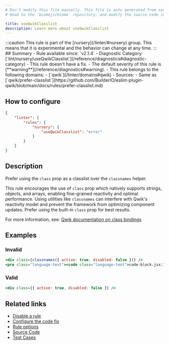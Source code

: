 ```yaml
---
# Don't modify this file manually. This file is auto generated from source, and you will lose your changes next time the website is built.
# Head to the `biomejs/biome` repository, and modify the source code in there.

title: useQwikClasslist
description: Learn more about useQwikClasslist
---
```


<Tabs>
<TabItem label="JSX and TSX" icon="seti:javascript">
:::caution
This rule is part of the [nursery](/linter/#nursery) group. This means that it is experimental and the behavior can change at any time.
:::
## Summary
- Rule available since: `v2.1.4`
- Diagnostic Category: [`lint/nursery/useQwikClasslist`](/reference/diagnostics#diagnostic-category)
- This rule doesn't have a fix.
- The default severity of this rule is [**warning**](/reference/diagnostics#warning).
- This rule belongs to the following domains:
  - [`qwik`](/linter/domains#qwik)
- Sources: 
  - Same as [`qwik/prefer-classlist`](https://github.com/BuilderIO/eslint-plugin-qwik/blob/main/docs/rules/prefer-classlist.md)

## How to configure
```json title="biome.json"
{
	"linter": {
		"rules": {
			"nursery": {
				"useQwikClasslist": "error"
			}
		}
	}
}

```
## Description
Prefer using the `class` prop as a classlist over the `classnames` helper.

This rule encourages the use of `class` prop which natively supports strings, objects, and arrays, enabling fine-grained reactivity and optimal performance. Using utilities like `classnames` can interfere with Qwik's reactivity model and prevent the framework from optimizing component updates. Prefer using the built-in `class` prop for best results.

For more information, see: [Qwik documentation on class bindings](https://qwik.dev/docs/components/rendering/#class-and-style-bindings)

## Examples

### Invalid

```jsx
<div class={classnames({ active: true, disabled: false })} />
<pre class="language-text"><code class="language-text">code-block.jsx:1:6 <a href="https://biomejs.dev/linter/rules/use-qwik-classlist">lint/nursery/useQwikClasslist</a> ━━━━━━━━━━━━━━━━━━━━━━━━━━━━━━━━━━━━━━━━━━━━━━━━━━━<br /><br />  <strong><span style="color: Orange;">⚠</span></strong> <span style="color: Orange;">Avoid third-party </span><span style="color: Orange;"><strong>classnames</strong></span><span style="color: Orange;"> utilities with Qwik components</span><br />  <br />  <strong><span style="color: Tomato;">&gt;</span></strong> <strong>1 │ </strong>&lt;div class=&#123;classnames(&#123; active: true, disabled: false &#125;)&#125; /&gt;<br />   <strong>   │ </strong>     <strong><span style="color: Tomato;">^</span></strong><strong><span style="color: Tomato;">^</span></strong><strong><span style="color: Tomato;">^</span></strong><strong><span style="color: Tomato;">^</span></strong><strong><span style="color: Tomato;">^</span></strong><strong><span style="color: Tomato;">^</span></strong><strong><span style="color: Tomato;">^</span></strong><strong><span style="color: Tomato;">^</span></strong><strong><span style="color: Tomato;">^</span></strong><strong><span style="color: Tomato;">^</span></strong><strong><span style="color: Tomato;">^</span></strong><strong><span style="color: Tomato;">^</span></strong><strong><span style="color: Tomato;">^</span></strong><strong><span style="color: Tomato;">^</span></strong><strong><span style="color: Tomato;">^</span></strong><strong><span style="color: Tomato;">^</span></strong><strong><span style="color: Tomato;">^</span></strong><strong><span style="color: Tomato;">^</span></strong><strong><span style="color: Tomato;">^</span></strong><strong><span style="color: Tomato;">^</span></strong><strong><span style="color: Tomato;">^</span></strong><strong><span style="color: Tomato;">^</span></strong><strong><span style="color: Tomato;">^</span></strong><strong><span style="color: Tomato;">^</span></strong><strong><span style="color: Tomato;">^</span></strong><strong><span style="color: Tomato;">^</span></strong><strong><span style="color: Tomato;">^</span></strong><strong><span style="color: Tomato;">^</span></strong><strong><span style="color: Tomato;">^</span></strong><strong><span style="color: Tomato;">^</span></strong><strong><span style="color: Tomato;">^</span></strong><strong><span style="color: Tomato;">^</span></strong><strong><span style="color: Tomato;">^</span></strong><strong><span style="color: Tomato;">^</span></strong><strong><span style="color: Tomato;">^</span></strong><strong><span style="color: Tomato;">^</span></strong><strong><span style="color: Tomato;">^</span></strong><strong><span style="color: Tomato;">^</span></strong><strong><span style="color: Tomato;">^</span></strong><strong><span style="color: Tomato;">^</span></strong><strong><span style="color: Tomato;">^</span></strong><strong><span style="color: Tomato;">^</span></strong><strong><span style="color: Tomato;">^</span></strong><strong><span style="color: Tomato;">^</span></strong><strong><span style="color: Tomato;">^</span></strong><strong><span style="color: Tomato;">^</span></strong><strong><span style="color: Tomato;">^</span></strong><strong><span style="color: Tomato;">^</span></strong><strong><span style="color: Tomato;">^</span></strong><strong><span style="color: Tomato;">^</span></strong><strong><span style="color: Tomato;">^</span></strong><strong><span style="color: Tomato;">^</span></strong><strong><span style="color: Tomato;">^</span></strong><br />    <strong>2 │ </strong><br />  <br />  <strong><span style="color: lightgreen;">ℹ</span></strong> <span style="color: lightgreen;">Qwik's built-in </span><span style="color: lightgreen;"><strong>class</strong></span><span style="color: lightgreen;"> prop handles:<br /></span>    <span style="color: lightgreen;">- Conditional classes via objects: </span><span style="color: lightgreen;"><strong>class=&#123;&#123; active: isActive &#125;&#125;</strong></span><span style="color: lightgreen;"><br /></span>    <span style="color: lightgreen;">- Dynamic string concatenation<br /></span>    <span style="color: lightgreen;">- Array combinations<br /></span>    <span style="color: lightgreen;"><br /></span>    <span style="color: lightgreen;">External utilities break Qwik's:<br /></span>    <span style="color: lightgreen;">- Fine-grained reactivity tracking<br /></span>    <span style="color: lightgreen;">- Resumability optimizations</span><br />  <br />  <strong><span style="color: lightgreen;">ℹ</span></strong> <span style="color: lightgreen;">Use native Qwik class binding as shown in </span><span style="color: lightgreen;"><a href="https://qwik.dev/docs/components/tasks/">Qwik Rendering: Class Bindings (Official Docs).</a></span><br />  <br /></code></pre>

```

### Valid

```jsx
<div class={{ active: true, disabled: false }} />
```

## Related links

- [Disable a rule](/linter/#disable-a-rule)
- [Configure the code fix](/linter#configure-the-code-fix)
- [Rule options](/linter/#rule-options)
- [Source Code](https://github.com/biomejs/biome/blob/main/crates/biome_js_analyze/src/lint/nursery/use_qwik_classlist.rs)
- [Test Cases](https://github.com/biomejs/biome/blob/main/crates/biome_js_analyze/tests/specs/nursery/useQwikClasslist)

</TabItem>
</Tabs>

